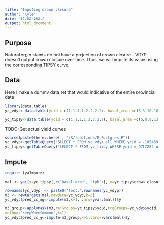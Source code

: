 ```yaml
---
title: "Imputing crown closure"
author: "Kyle"
date: "17/02/2021"
output: html_document
---
```


## Purpose

Natural orgin stands do not have a projection of crown closure - VDYP doesn't output crown closure over time. Thus, we will impute its value using the corresponding TIPSY curve.

## Data
Here I make a dummy data set that would indicative of the entire provincial data

```r
library(data.table)
yc_vdyp<-data.table(ycid = c(1,1,1,1,2,2,2,2), basal_area =c(5,8,10,16, 0,0,3,4), tph = c(600,700,500,890, 1000,1000,900,890))

yc_tipsy<-data.table(ycid = c(1,1,1,1,2,2,2,2), basal_area =c(5,8,9,13, 0,3,5,16), tph = c(600,700,900,660, 1400,1200,1000,890), crown_closure = c(41,51,60,70,20,30,40,53))
```

TODO: Get actual yield curves
```r
source(paste0(here::here(), "/R/functions/R_Postgres.R"))
yc_vdyp<-getTableQuery("SELECT * FROM yc_vdyp_all WHERE ycid = -105439 order by age ")
yc_tipsy<-getTableQuery("SELECT * FROM yc_tipsy WHERE ycid = 9717282 order by age")

```
## Impute

```r
require (yaImpute)

mal <- yai(x=yc_tipsy[,c("basal_area", "tph")], y=yc_tipsy$crown_closure, method="mahalanobis", noRefs = TRUE)

rownames(yc_vdyp) <- paste0("test.",rownames(yc_vdyp))
m3 <- newtargets(mal,newdata=yc_vdyp,k=3)
yc_vdyp$pred_cc_ng<-impute(m3,k=1, vars=yvars(mal))$y

m3_group<-applyMask(m3,refGroups=yc_tipsy$ycid,trgGroups=yc_vdyp$ycid,
method="keepWhenCommon",k=1)
yc_vdyp$pred_cc_g<-impute(m3_group,k=1,vars=yvars(mal))$y


```
